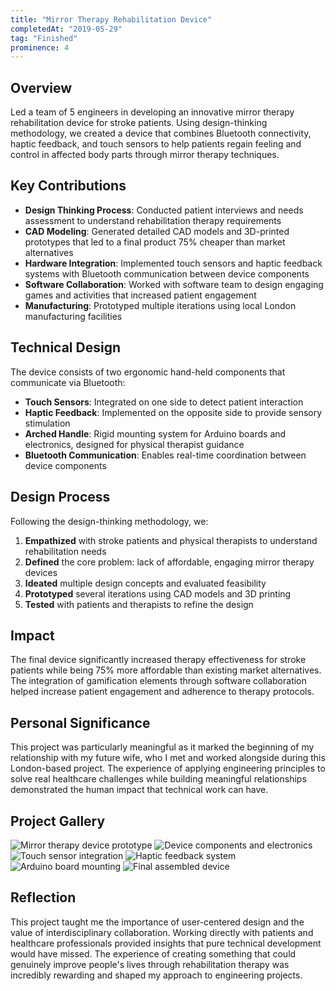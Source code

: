 ```yaml
---
title: "Mirror Therapy Rehabilitation Device"
completedAt: "2019-05-29"
tag: "Finished"
prominence: 4
---
```


## Overview

Led a team of 5 engineers in developing an innovative mirror therapy rehabilitation device for stroke patients. Using design-thinking methodology, we created a device that combines Bluetooth connectivity, haptic feedback, and touch sensors to help patients regain feeling and control in affected body parts through mirror therapy techniques.

## Key Contributions

- **Design Thinking Process**: Conducted patient interviews and needs assessment to understand rehabilitation therapy requirements
- **CAD Modeling**: Generated detailed CAD models and 3D-printed prototypes that led to a final product 75% cheaper than market alternatives
- **Hardware Integration**: Implemented touch sensors and haptic feedback systems with Bluetooth communication between device components
- **Software Collaboration**: Worked with software team to design engaging games and activities that increased patient engagement
- **Manufacturing**: Prototyped multiple iterations using local London manufacturing facilities

## Technical Design

The device consists of two ergonomic hand-held components that communicate via Bluetooth:

- **Touch Sensors**: Integrated on one side to detect patient interaction
- **Haptic Feedback**: Implemented on the opposite side to provide sensory stimulation
- **Arched Handle**: Rigid mounting system for Arduino boards and electronics, designed for physical therapist guidance
- **Bluetooth Communication**: Enables real-time coordination between device components

## Design Process

Following the design-thinking methodology, we:

1. **Empathized** with stroke patients and physical therapists to understand rehabilitation needs
2. **Defined** the core problem: lack of affordable, engaging mirror therapy devices
3. **Ideated** multiple design concepts and evaluated feasibility
4. **Prototyped** several iterations using CAD models and 3D printing
5. **Tested** with patients and therapists to refine the design

## Impact

The final device significantly increased therapy effectiveness for stroke patients while being 75% more affordable than existing market alternatives. The integration of gamification elements through software collaboration helped increase patient engagement and adherence to therapy protocols.

## Personal Significance

This project was particularly meaningful as it marked the beginning of my relationship with my future wife, who I met and worked alongside during this London-based project. The experience of applying engineering principles to solve real healthcare challenges while building meaningful relationships demonstrated the human impact that technical work can have.

## Project Gallery

<div className="grid grid-cols-2 md:grid-cols-3 gap-4 my-8">
  <img
    src="/portfolio/birkdale/handshake1.jpeg"
    alt="Mirror therapy device prototype"
    className="rounded-lg shadow-md"
  />
  <img
    src="/portfolio/birkdale/handshake2.jpeg"
    alt="Device components and electronics"
    className="rounded-lg shadow-md"
  />
  <img
    src="/portfolio/birkdale/handshake3.jpeg"
    alt="Touch sensor integration"
    className="rounded-lg shadow-md"
  />
  <img
    src="/portfolio/birkdale/handshake4.jpeg"
    alt="Haptic feedback system"
    className="rounded-lg shadow-md"
  />
  <img
    src="/portfolio/birkdale/handshake5.jpeg"
    alt="Arduino board mounting"
    className="rounded-lg shadow-md"
  />
  <img
    src="/portfolio/birkdale/handshake6.jpeg"
    alt="Final assembled device"
    className="rounded-lg shadow-md"
  />
</div>

## Reflection

This project taught me the importance of user-centered design and the value of interdisciplinary collaboration. Working directly with patients and healthcare professionals provided insights that pure technical development would have missed. The experience of creating something that could genuinely improve people's lives through rehabilitation therapy was incredibly rewarding and shaped my approach to engineering projects.
